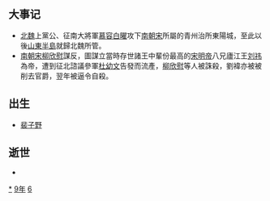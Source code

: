 {{yearTOC|469|北魏'''[[皇兴|皇兴]]三年'''；南朝宋'''[[泰始_(南朝宋明帝)|泰始]]五年'''；柔然'''[[永康_(柔然)|永康]]六年'''}}

== 大事记 ==
*[[北魏|北魏]]上黨公、征南大將軍[[慕容白曜|慕容白曜]]攻下[[南朝宋|南朝宋]]所屬的青州治所東陽城，至此以後[[山東半島|山東半島]]就歸北魏所管。
*[[南朝宋|南朝宋]][[柳欣慰|柳欣慰]]謀反，圖謀立當時存世諸王中輩份最高的[[宋明帝|宋明帝]]八兄廬江王[[刘祎_(刘宋)|刘祎]]為帝，遭到征北諮議參軍[[杜幼文|杜幼文]]告發而流產，[[柳欣慰|柳欣慰]]等人被誅殺，劉褘亦被被削去官爵，翌年被逼令自殺。

== 出生 ==
*[[裴子野|裴子野]]

== 逝世 ==
{{Wikisource year mention}}
*

[[Category:469年|*]]
[[Category:460年代|9年]]
[[Category:5世纪各年|6]]